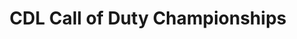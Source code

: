 ---
published: true
timelineTitle: Released new project
timelineDate: '2020-09-17'
timelineProject: Paper Crowns
timelineType: Project
role: Designer, front-end developer
title: CDL Call of Duty Championships
description: We had the opportunity to build a new bracket experience for Call of Duty Championships on top of what we built for the 2020 season.
link: https://bracket.callofdutyleague.com/champs
tweet: https://twitter.com/papercrowns/status/1306718039782633479?s=20
image: /images/cdl/cdl-champsbracket.jpg
images: 
  - hey
  - ho
  - army
---